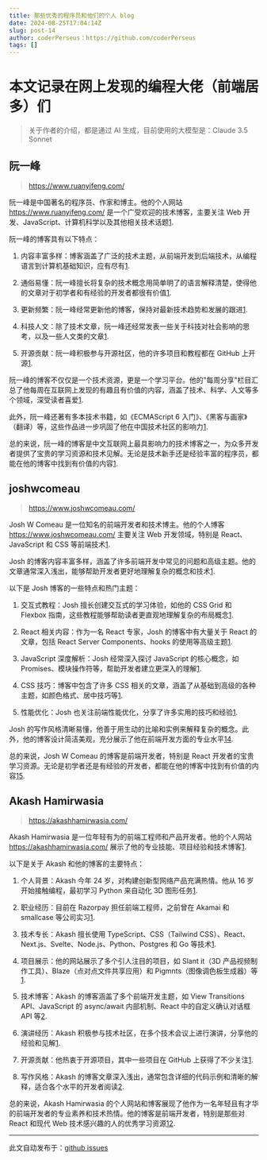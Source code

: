 ```yaml
---
title: 那些优秀的程序员和他们的个人 blog
date: 2024-08-25T17:04:14Z
slug: post-14
author: coderPerseus：https://github.com/coderPerseus
tags: []
---
```


# 本文记录在网上发现的编程大佬（前端居多）们

> 关于作者的介绍，都是通过 AI 生成，目前使用的大模型是：Claude 3.5 Sonnet

## 阮一峰

> https://www.ruanyifeng.com/

阮一峰是中国著名的程序员、作家和博主。他的个人网站 https://www.ruanyifeng.com/ 是一个广受欢迎的技术博客，主要关注 Web 开发、JavaScript、计算机科学以及其他相关技术话题[1](https://www.ruanyifeng.com/blog/).

阮一峰的博客具有以下特点：

1. 内容丰富多样：博客涵盖了广泛的技术主题，从前端开发到后端技术，从编程语言到计算机基础知识，应有尽有[1](https://www.ruanyifeng.com/blog/).

2. 通俗易懂：阮一峰擅长将复杂的技术概念用简单明了的语言解释清楚，使得他的文章对于初学者和有经验的开发者都很有价值[1](https://www.ruanyifeng.com/blog/).

3. 更新频繁：阮一峰经常更新他的博客，保持对最新技术趋势和发展的跟进[1](https://www.ruanyifeng.com/blog/).

4. 科技人文：除了技术文章，阮一峰还经常发表一些关于科技对社会影响的思考，以及一些人文类的文章[1](https://www.ruanyifeng.com/blog/).

5. 开源贡献：阮一峰积极参与开源社区，他的许多项目和教程都在 GitHub 上开源[1](https://www.ruanyifeng.com/blog/).

阮一峰的博客不仅仅是一个技术资源，更是一个学习平台。他的"每周分享"栏目汇总了他每周在互联网上发现的有趣且有价值的内容，涵盖了技术、科学、人文等多个领域，深受读者喜爱[1](https://www.ruanyifeng.com/blog/).

此外，阮一峰还著有多本技术书籍，如《ECMAScript 6 入门》、《黑客与画家》（翻译）等，这些作品进一步巩固了他在中国技术社区的影响力[1](https://www.ruanyifeng.com/blog/).

总的来说，阮一峰的博客是中文互联网上最具影响力的技术博客之一，为众多开发者提供了宝贵的学习资源和技术见解。无论是技术新手还是经验丰富的程序员，都能在他的博客中找到有价值的内容[1](https://www.ruanyifeng.com/blog/).

## joshwcomeau

> https://www.joshwcomeau.com/
 
Josh W Comeau 是一位知名的前端开发者和技术博主。他的个人博客 https://www.joshwcomeau.com/ 主要关注 Web 开发领域，特别是 React、JavaScript 和 CSS 等前端技术[1](https://www.joshwcomeau.com/).

Josh 的博客内容丰富多样，涵盖了许多前端开发中常见的问题和高级主题。他的文章通常深入浅出，能够帮助开发者更好地理解复杂的概念和技术[1](https://www.joshwcomeau.com/).

以下是 Josh 博客的一些特点和热门主题：

1. 交互式教程：Josh 擅长创建交互式的学习体验，如他的 CSS Grid 和 Flexbox 指南，这些教程能够帮助读者更直观地理解复杂的布局概念[1](https://www.joshwcomeau.com/).

2. React 相关内容：作为一名 React 专家，Josh 的博客中有大量关于 React 的文章，包括 React Server Components、hooks 的使用等高级主题[1](https://www.joshwcomeau.com/).

3. JavaScript 深度解析：Josh 经常深入探讨 JavaScript 的核心概念，如 Promises、模块操作符等，帮助开发者建立更深入的理解[1](https://www.joshwcomeau.com/).

4. CSS 技巧：博客中包含了许多 CSS 相关的文章，涵盖了从基础到高级的各种主题，如颜色格式、居中技巧等[1](https://www.joshwcomeau.com/).

5. 性能优化：Josh 也关注前端性能优化，分享了许多实用的技巧和经验[1](https://www.joshwcomeau.com/).

Josh 的写作风格清晰易懂，他善于用生动的比喻和实例来解释复杂的概念。此外，他的博客设计简洁美观，充分展示了他在前端开发方面的专业水平[1](https://www.joshwcomeau.com/)[4](https://github.com/joshwcomeau/blog).

总的来说，Josh W Comeau 的博客是前端开发者，特别是 React 开发者的宝贵学习资源。无论是初学者还是有经验的开发者，都能在他的博客中找到有价值的内容[1](https://www.joshwcomeau.com/)[5](https://ca.linkedin.com/in/joshwcomeau).

## Akash Hamirwasia

> https://akashhamirwasia.com/

Akash Hamirwasia 是一位年轻有为的前端工程师和产品开发者。他的个人网站 https://akashhamirwasia.com/ 展示了他的专业技能、项目经验和技术博客[1](https://akashhamirwasia.com/).

以下是关于 Akash 和他的博客的主要特点：

1. 个人背景：Akash 今年 24 岁，对构建创新型网络产品充满热情。他从 16 岁开始接触编程，最初学习 Python 来自动化 3D 图形任务[1](https://akashhamirwasia.com/).

2. 职业经历：目前在 Razorpay 担任前端工程师，之前曾在 Akamai 和 smallcase 等公司实习[1](https://akashhamirwasia.com/).

3. 技术专长：Akash 擅长使用 TypeScript、CSS（Tailwind CSS）、React、Next.js、Svelte、Node.js、Python、Postgres 和 Go 等技术[1](https://akashhamirwasia.com/).

4. 项目展示：他的网站展示了多个引人注目的项目，如 Slant it（3D 产品视频制作工具）、Blaze（点对点文件共享应用）和 Pigmnts（图像调色板生成器）等[1](https://akashhamirwasia.com/).

5. 技术博客：Akash 的博客涵盖了多个前端开发主题，如 View Transitions API、JavaScript 的 async/await 内部机制、React 中的自定义确认对话框 API 等[2](https://akashhamirwasia.com/blog/).

6. 演讲经历：Akash 积极参与技术社区，在多个技术会议上进行演讲，分享他的经验和见解[1](https://akashhamirwasia.com/).

7. 开源贡献：他热衷于开源项目，其中一些项目在 GitHub 上获得了不少关注[1](https://akashhamirwasia.com/).

8. 写作风格：Akash 的博客文章深入浅出，通常包含详细的代码示例和清晰的解释，适合各个水平的开发者阅读[2](https://akashhamirwasia.com/blog/).

总的来说，Akash Hamirwasia 的个人网站和博客展现了他作为一名年轻且有才华的前端开发者的专业素养和技术热情。他的博客是前端开发者，特别是那些对 React 和现代 Web 技术感兴趣的人的优秀学习资源[1](https://akashhamirwasia.com/)[2](https://akashhamirwasia.com/blog/).




---
此文自动发布于：<a href="https://github.com/coderPerseus/blog/issues/14" target="_blank">github issues</a>
